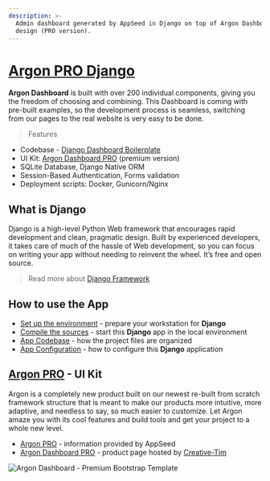 ```yaml
---
description: >-
  Admin dashboard generated by AppSeed in Django on top of Argon Dashboard
  design (PRO version).
---
```


# [Argon PRO Django](https://appseed.us/product/argon-dashboard-pro/django/)

**Argon Dashboard** is built with over 200 individual components, giving you the freedom of choosing and combining. This Dashboard is coming with pre-built examples, so the development process is seamless, switching from our pages to the real website is very easy to be done.

> Features

- Codebase - [Django Dashboard Boilerplate](../../boilerplate-code/django-dashboard.md)
- UI Kit: [Argon Dashboard PRO](../../content/bootstrap-template/argon-dashboard-pro.md) (premium version)
- SQLite Database, Django Native ORM
- Session-Based Authentication, Forms validation
- Deployment scripts: Docker, Gunicorn/Nginx

## What is Django

Django is a high-level Python Web framework that encourages rapid development and clean, pragmatic design. Built by experienced developers, it takes care of much of the hassle of Web development, so you can focus on writing your app without needing to reinvent the wheel. It’s free and open source.

> Read more about [Django Framework](../../content/what-is/django.md)

## How to use the App

- [Set up the environment](../../boilerplate-code/django-dashboard.md#environment-1) - prepare your workstation for **Django**
- [Compile the sources](../../boilerplate-code/django-dashboard.md#build-the-app-1) - start this **Django** app in the local environment
- [App Codebase](../../boilerplate-code/django-dashboard.md#app-codebase) - how the project files are organized
- [App Configuration](../../boilerplate-code/django-dashboard.md#app-configuration) - how to configure this **Django** application

## [Argon PRO](../../content/bootstrap-template/argon-dashboard-pro.md) - UI Kit

Argon is a completely new product built on our newest re-built from scratch framework structure that is meant to make our products more intuitive, more adaptive, and needless to say, so much easier to customize. Let Argon amaze you with its cool features and build tools and get your project to a whole new level.

- [Argon PRO](../../content/bootstrap-template/argon-dashboard-pro.md) - information provided by AppSeed
- [Argon Dashboard PRO](https://bit.ly/39D2BLX) - product page hosted by [Creative-Tim](../../content/partners/creative-tim.md)

![Argon Dashboard - Premium Bootstrap Template](../../../static/assets/docs-cover-argon-pro.jpg)
